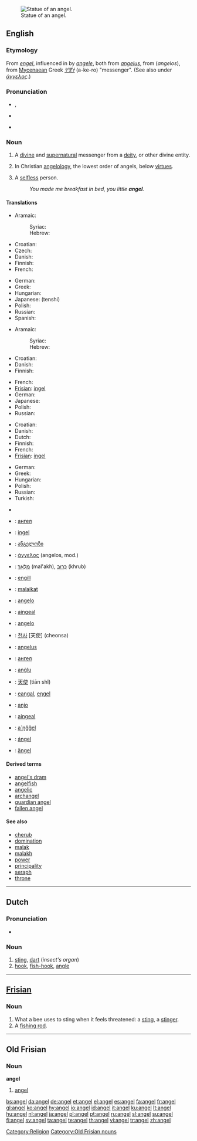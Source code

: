 {{see|Angel|ángel}}
[[Image:Statue at Metairie Cemetery.jpg|thumb|right|Statue of an angel.]]
==English==

===Etymology===
From {{OE.}} ''[[engel]]'', influenced in {{ME.}} by {{OF.}} ''[[angele]]'', both from {{LL.}} ''[[angelus]]'', from {{AGr.}} ''{{polytonic|[[ἄγγελος]]}}'' (''angelos''), from [[Mycenaean]] Greek ''[[𐀀𐀐𐀫]]'' (a-ke-ro)  "messenger". (See also under ''[[άγγελος#Etymology|άγγελος]]''.)

===Pronunciation===
* {{enPR|ānʹjəl}}, {{IPA|/ˈeɪn.dʒəl/}}
* {{audio|en-uk-angel.ogg|Audio (UK)}}
* {{audio|en-us-angel.ogg|Audio (US)}}
*: {{rhymes|eɪndʒəl}}

===Noun===
{{en-noun}}

# A [[divine]] and [[supernatural]] messenger from a [[deity]], or other divine entity.
# {{context|biblical tradition}} In Christian [[angelology]], the lowest order of angels, below [[virtue]]s.
# A [[selfless]] person.
#: ''You made me breakfast in bed, you little '''angel'''.''

====Translations====
{{trans-top|messenger from a deity}}
* Aramaic:
*: Syriac: {{tø|arc|ܡܠܐܟܐ|m||tr=mal'akhā, mal'akho|sc=Syrc}}
*: Hebrew: {{t-|he|מלאכא|m||tr=mal'akhā, mal'akho|sc=Hebr}}
* Croatian: {{t-|hr|anđeo|m}}
* Czech: {{t-|cs|anděl|m}}
* Danish: {{t+|da|engel|c}}
* Finnish: {{t+|fi|enkeli}}
* French: {{t+|fr|ange|m}}
{{trans-mid}}
* German: {{t+|de|Engel|m}}
* Greek: {{t+|el|άγγελος|m|tr=ángelos|sc=Grek}}
* Hungarian: {{t|hu|angyal}}
* Japanese: {{t+|ja|天使|sc=Jpan}} (tenshi)
* Polish: {{t|pl|anioł}} {{m}}
* Russian: {{t+|ru|ангел|m||tr=áng'el|sc=Cyrl}}
* Spanish: {{t+|es|ángel|m}}
{{trans-bottom}}

{{trans-top|in Christian angelology, the lowest order of angels}}
* Aramaic:
*: Syriac: {{tø|arc|ܡܠܐܟܐ|m||tr=mal'akhā, mal'akho|sc=Syrc}}
*: Hebrew: {{t-|he|מלאכא|m||tr=mal'akhā, mal'akho|sc=Hebr}}
* Croatian: {{t-|hr|anđeo|m}}
* Danish: {{t+|da|engel|c}}
* Finnish: {{t+|fi|enkeli}}
{{trans-mid}}
* French: {{t+|fr|ange|m}}
* [[Frisian]]: [[ingel]]
* German: {{t+|de|Engel|m}}
* Japanese: {{t+|ja|天使||tr=tenshi|sc=Jpan}}
* Polish: {{t|pl|anioł}} {{m}}
* Russian: {{t+|ru|ангел|m|tr=áng'el|sc=Cyrl}}
{{trans-bottom}}

{{trans-top|selfless person}}
* Croatian: {{t-|hr|anđeo|m}}
* Danish: {{t+|da|engel|c}}
* Dutch: {{t+|nl|engel|m}}
* Finnish: {{t+|fi|enkeli}}
* French: {{t+|fr|ange|m}}
* [[Frisian]]: [[ingel]]
{{trans-mid}}
* German: {{t+|de|Engel|m}}
* Greek: {{t+|el|άγγελος|m|tr=ángelos|sc=Grek}}
* Hungarian: {{t|hu|angyal}}
* Polish: {{t|pl|anioł}} {{m}}
* Russian: {{t+|ru|ангел|m||áng'el|sc=Cyrl}}
* Turkish: {{t-|tr|melek}}
{{trans-bottom}}

{{checktrans-top}}
* {{trreq|Armenian}}
* {{ttbc|Bulgarian}}: [[ангел]] {{m}}
* {{ttbc|Estonian}}: [[ingel]]
* {{ttbc|Georgian}}: [[ანგელოზი]]
* {{ttbc|Greek, Ancient}}: [[άγγελος]] {{m}} (angelos, mod.)
* {{ttbc|Hebrew}}: [[מלאך|מַלְאָךְ]] {{m}} (mal'akh), [[כרוב|כְּרוּב]] {{m}} (khrub)
* {{ttbc|Icelandic}}: [[engill]] {{m}}
* {{ttbc|Indonesian}}: [[malaikat]]
* {{ttbc|Interlingua}}: [[angelo]]
* {{ttbc|Irish}}: [[aingeal]]
* {{ttbc|Italian}}: [[angelo]] {{m}}
{{trans-mid}}
* {{ttbc|Korean}}: [[천사]] [天使] (cheonsa)
* {{ttbc|Latin}}: [[angelus]] {{m}}
* {{ttbc|Macedonian}}: [[ангел]] {{m}}
* {{ttbc|Maltese}}: [[anġlu]] {{m}}
* {{ttbc|Mandarin Chinese}}: [[天使]] (tiān shǐ)
* {{ttbc|Northern Sami}}: [[eaŋgal]], [[eŋgel]]
* {{ttbc|Portuguese}}: [[anjo]] {{m}}
* {{ttbc|Scottish Gaelic}}: [[aingeal]] {{m}}
* {{ttbc|Skolt Sami}}: [[a´ŋǧǧel]]
* {{ttbc|Spanish}}: [[ángel]] {{m}}
* {{ttbc|Swedish}}: [[ängel]] {{c}}
{{trans-bottom}}

====Derived terms====
* [[angel's dram]]
* [[angelfish]]
* [[angelic]]
* [[archangel]]
* [[guardian angel]]
* [[fallen angel]]

====See also====
* [[cherub]]
* [[domination]]
* [[malak]]
* [[malakh]]
* [[power]]
* [[principality]]
* [[seraph]]
* [[throne]]

[[Category:Religion]]

----

==Dutch==

===Pronunciation===
* {{IPA|/ˈaŋəl/}}

===Noun===
{{nl-noun|g=m|angels|angeltje}}

# [[sting]], [[dart]] (''insect's organ'')
# [[hook]], [[fish-hook]], [[angle]]

----

==[[Frisian]]==

===Noun===
{{infl|fy|noun}}

# What a bee uses to sting when it feels threatened: a [[sting]], a [[stinger]].
# A [[fishing rod]].

----
==Old Frisian==

===Noun===
'''angel'''

# [[#English|angel]]

[[Category:Old Frisian nouns]]

[[bs:angel]]
[[da:angel]]
[[de:angel]]
[[et:angel]]
[[el:angel]]
[[es:angel]]
[[fa:angel]]
[[fr:angel]]
[[gl:angel]]
[[ko:angel]]
[[hy:angel]]
[[io:angel]]
[[id:angel]]
[[it:angel]]
[[ku:angel]]
[[lt:angel]]
[[hu:angel]]
[[nl:angel]]
[[ja:angel]]
[[pl:angel]]
[[pt:angel]]
[[ru:angel]]
[[sl:angel]]
[[su:angel]]
[[fi:angel]]
[[sv:angel]]
[[ta:angel]]
[[te:angel]]
[[th:angel]]
[[vi:angel]]
[[tr:angel]]
[[zh:angel]]
